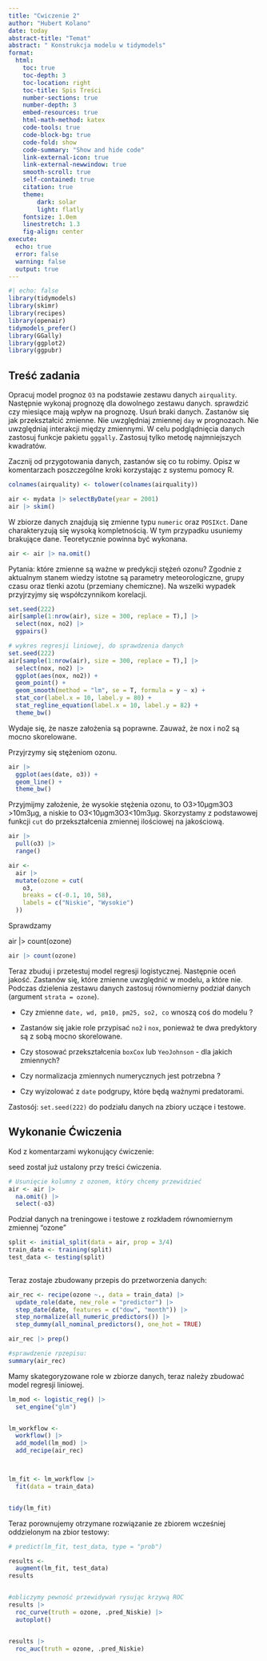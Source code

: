 ```yaml
---
title: "Cwiczenie 2"
author: "Hubert Kolano"
date: today
abstract-title: "Temat"
abstract: " Konstrukcja modelu w tidymodels"
format: 
  html:
    toc: true
    toc-depth: 3
    toc-location: right
    toc-title: Spis Treści
    number-sections: true
    number-depth: 3
    embed-resources: true
    html-math-method: katex
    code-tools: true
    code-block-bg: true
    code-fold: show
    code-summary: "Show and hide code"
    link-external-icon: true
    link-external-newwindow: true
    smooth-scroll: true
    self-contained: true
    citation: true
    theme: 
        dark: solar
        light: flatly
    fontsize: 1.0em
    linestretch: 1.3
    fig-align: center
execute: 
  echo: true
  error: false
  warning: false
  output: true
---
```


```r
#| echo: false
library(tidymodels)
library(skimr)
library(recipes)
library(openair) 
tidymodels_prefer()
library(GGally)
library(ggplot2)
library(ggpubr)
```

## Treść zadania

Opracuj model prognoz `O3` na podstawie zestawu danych `airquality`. Następnie wykonaj prognozę dla dowolnego zestawu danych. sprawdzić czy miesiące mają wpływ na prognozę. Usuń braki danych. Zastanów się jak przekształcić zmienne. Nie uwzględniaj zmiennej `day` w prognozach. Nie uwzględniaj interakcji między zmiennymi. W celu podglądnięcia danych zastosuj funkcje pakietu `gggally`. Zastosuj tylko metodę najmniejszych kwadratów.

Zacznij od przygotowania danych, zastanów się co tu robimy. Opisz w komentarzach poszczególne kroki korzystając z systemu pomocy R.

```r
colnames(airquality) <- tolower(colnames(airquality))

air <- mydata |> selectByDate(year = 2001) 
air |> skim()
```

W zbiorze danych znajdują się zmienne typu `numeric` oraz `POSIXct`. Dane charakteryzują się wysoką kompletnością. W tym przypadku usuniemy brakujące dane. Teoretycznie powinna być wykonana.

```r
air <- air |> na.omit()
```

Pytania: które zmienne są ważne w predykcji stężeń ozonu? Zgodnie z aktualnym stanem wiedzy istotne są parametry meteorologiczne, grupy czasu oraz tlenki azotu (przemiany chemiczne). Na wszelki wypadek przyjrzyjmy się współczynnikom korelacji.

```r
set.seed(222)
air[sample(1:nrow(air), size = 300, replace = T),] |> 
  select(nox, no2) |> 
  ggpairs()
```

```r
# wykres regresji liniowej, do sprawdzenia danych 
set.seed(222)
air[sample(1:nrow(air), size = 300, replace = T),] |> 
  select(nox, no2) |> 
  ggplot(aes(nox, no2)) +
  geom_point() +
  geom_smooth(method = "lm", se = T, formula = y ~ x) + 
  stat_cor(label.x = 10, label.y = 80) + 
  stat_regline_equation(label.x = 10, label.y = 82) +
  theme_bw()
```

Wydaje się, że nasze założenia są poprawne. Zauważ, że nox i no2 są mocno skorelowane.

Przyjrzymy się stężeniom ozonu.

```r
air |>    
  ggplot(aes(date, o3)) +     
  geom_line() +     
  theme_bw()
```

Przyjmijmy założenie, że wysokie stężenia ozonu, to O3\>10μgm3O3​\>10m3μg​, a niskie to O3\<10μgm3O3​\<10m3μg​. Skorzystamy z podstawowej funkcji `cut` do przekształcenia zmiennej ilościowej na jakościową.

```r
air |> 
  pull(o3) |> 
  range()  
```

```r
air <-
  air |>
  mutate(ozone = cut(
    o3,
    breaks = c(-0.1, 10, 58),
    labels = c("Niskie", "Wysokie")
  ))
```

Sprawdzamy

air \|\> count(ozone)

```r
air |> count(ozone)
```

Teraz zbuduj i przetestuj model regresji logistycznej. Następnie oceń jakość. Zastanów się, które zmienne uwzględnić w modelu, a które nie. Podczas dzielenia zestawu danych zastosuj równomierny podział danych (argument `strata = ozone`).

-   Czy zmienne `date, wd, pm10, pm25, so2, co` wnoszą coś do modelu ?

-   Zastanów się jakie role przypisać `no2` i `nox`, ponieważ te dwa predyktory są z sobą mocno skorelowane.

-   Czy stosować przekształcenia `boxCox` lub `YeoJohnson` - dla jakich zmiennych?

-   Czy normalizacja zmiennych numerycznych jest potrzebna ?

-   Czy wyizolować z `date` podgrupy, które będą ważnymi predatorami.

Zastosój: `set.seed(222)` do podziału danych na zbiory uczące i testowe.

## Wykonanie Ćwiczenia

Kod z komentarzami wykonujący ćwiczenie:

seed został już ustalony przy treści ćwiczenia.

```r
# Usunięcie kolumny z ozonem, który chcemy przewidzieć
air <- air |> 
  na.omit() |> 
  select(-o3)

```

Podział danych na treningowe i testowe z rozkładem równomiernym zmiennej "ozone"

```r
split <- initial_split(data = air, prop = 3/4)
train_data <- training(split)
test_data <- testing(split)
     
```

Teraz zostaje zbudowany przepis do przetworzenia danych:

```r
air_rec <- recipe(ozone ~., data = train_data) |> 
  update_role(date, new_role = "predictor") |> 
  step_date(date, features = c("dow", "month")) |>
  step_normalize(all_numeric_predictors()) |> 
  step_dummy(all_nominal_predictors(), one_hot = TRUE)

air_rec |> prep()

#sprawdzenie rpzepisu:
summary(air_rec)
```

Mamy skategoryzowane role w zbiorze danych, teraz należy zbudować model regresji liniowej.

```r
lm_mod <- logistic_reg() |> 
  set_engine("glm")


lm_workflow <-
  workflow() |> 
  add_model(lm_mod) |> 
  add_recipe(air_rec)



lm_fit <- lm_workflow |> 
  fit(data = train_data)


tidy(lm_fit)
```

Teraz porownujemy otrzymane rozwiązanie ze zbiorem wcześniej oddzielonym na zbior testowy:

```r

# predict(lm_fit, test_data, type = "prob")

results <- 
  augment(lm_fit, test_data)
results


#obliczymy pewność przewidywań rysując krzywą ROC
results |> 
  roc_curve(truth = ozone, .pred_Niskie) |> 
  autoplot()


results |> 
  roc_auc(truth = ozone, .pred_Niskie)
```

\
